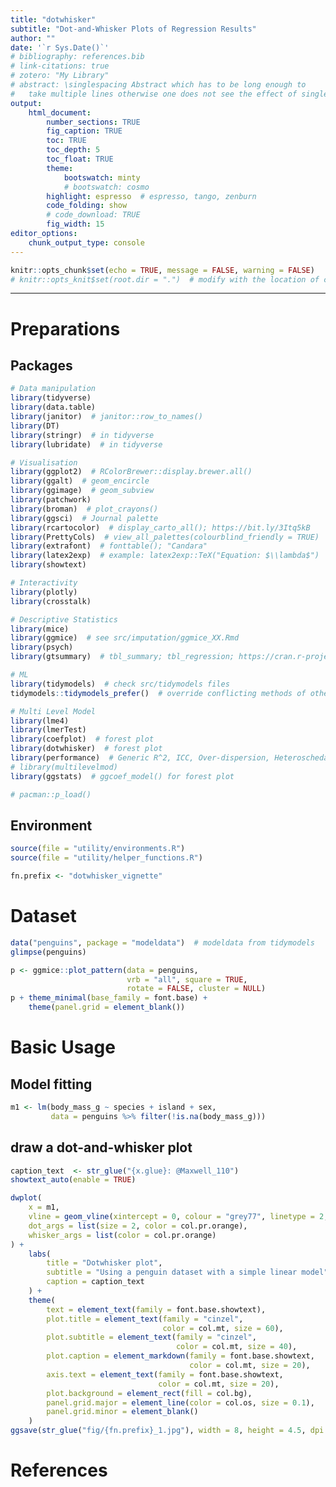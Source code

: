 ```yaml
---
title: "dotwhisker"
subtitle: "Dot-and-Whisker Plots of Regression Results"
author: ""
date: '`r Sys.Date()`'
# bibliography: references.bib
# link-citations: true
# zotero: "My Library"
# abstract: \singlespacing Abstract which has to be long enough to 
#   take multiple lines otherwise one does not see the effect of single-spacing.
output: 
    html_document:
        number_sections: TRUE
        fig_caption: TRUE
        toc: TRUE
        toc_depth: 5
        toc_float: TRUE
        theme:
            bootswatch: minty
            # bootswatch: cosmo
        highlight: espresso  # espresso, tango, zenburn
        code_folding: show
        # code_download: TRUE
        fig_width: 15
editor_options: 
    chunk_output_type: console
---
```


```r
knitr::opts_chunk$set(echo = TRUE, message = FALSE, warning = FALSE)
# knitr::opts_knit$set(root.dir = ".")  # modify with the location of code
```

***

# Preparations {.tabset .tabset-fade .tabset-pills}
## Packages
```r
# Data manipulation
library(tidyverse)
library(data.table)
library(janitor)  # janitor::row_to_names()
library(DT)
library(stringr)  # in tidyverse
library(lubridate)  # in tidyverse

# Visualisation
library(ggplot2)  # RColorBrewer::display.brewer.all()
library(ggalt)  # geom_encircle
library(ggimage)  # geom_subview
library(patchwork)
library(broman)  # plot_crayons()
library(ggsci)  # Journal palette
library(rcartocolor)  # display_carto_all(); https://bit.ly/3Itq5kB
library(PrettyCols)  # view_all_palettes(colourblind_friendly = TRUE)
library(extrafont)  # fonttable(); "Candara"
library(latex2exp)  # example: latex2exp::TeX("Equation: $\\lambda$")
library(showtext)

# Interactivity
library(plotly)
library(crosstalk)

# Descriptive Statistics
library(mice)
library(ggmice)  # see src/imputation/ggmice_XX.Rmd
library(psych)
library(gtsummary)  # tbl_summary; tbl_regression; https://cran.r-project.org/web/packages/gtsummary/vignettes/tbl_regression.html

# ML
library(tidymodels)  # check src/tidymodels files
tidymodels::tidymodels_prefer()  # override conflicting methods of other pkgs

# Multi Level Model
library(lme4)
library(lmerTest)
library(coefplot)  # forest plot
library(dotwhisker)  # forest plot
library(performance)  # Generic R^2, ICC, Over-dispersion, Heteroschedasticity
# library(multilevelmod)
library(ggstats)  # ggcoef_model() for forest plot

# pacman::p_load()
```

## Environment
```r
source(file = "utility/environments.R")
source(file = "utility/helper_functions.R")

fn.prefix <- "dotwhisker_vignette"
```


# Dataset {.tabset .tabset-fade .tabset-pills}
```r
data("penguins", package = "modeldata")  # modeldata from tidymodels
glimpse(penguins)
```
```r
p <- ggmice::plot_pattern(data = penguins, 
                          vrb = "all", square = TRUE, 
                          rotate = FALSE, cluster = NULL)
p + theme_minimal(base_family = font.base) + 
    theme(panel.grid = element_blank())
```


# Basic Usage
## Model fitting
```r
m1 <- lm(body_mass_g ~ species + island + sex, 
         data = penguins %>% filter(!is.na(body_mass_g)))
```

## draw a dot-and-whisker plot
```r
caption_text  <- str_glue("{x.glue}: @Maxwell_110")
showtext_auto(enable = TRUE)

dwplot(
    x = m1, 
    vline = geom_vline(xintercept = 0, colour = "grey77", linetype = 2, linewidth = 0.2), 
    dot_args = list(size = 2, color = col.pr.orange), 
    whisker_args = list(color = col.pr.orange)
) + 
    labs(
        title = "Dotwhisker plot", 
        subtitle = "Using a penguin dataset with a simple linear model", 
        caption = caption_text
    ) + 
    theme(
        text = element_text(family = font.base.showtext), 
        plot.title = element_text(family = "cinzel", 
                                  color = col.mt, size = 60), 
        plot.subtitle = element_text(family = "cinzel", 
                                     color = col.mt, size = 40), 
        plot.caption = element_markdown(family = font.base.showtext, 
                                        color = col.mt, size = 20), 
        axis.text = element_text(family = font.base.showtext, 
                                 color = col.mt, size = 20),
        plot.background = element_rect(fill = col.bg), 
        panel.grid.major = element_line(color = col.os, size = 0.1), 
        panel.grid.minor = element_blank()
    )
ggsave(str_glue("fig/{fn.prefix}_1.jpg"), width = 8, height = 4.5, dpi = 300)
```

# References
